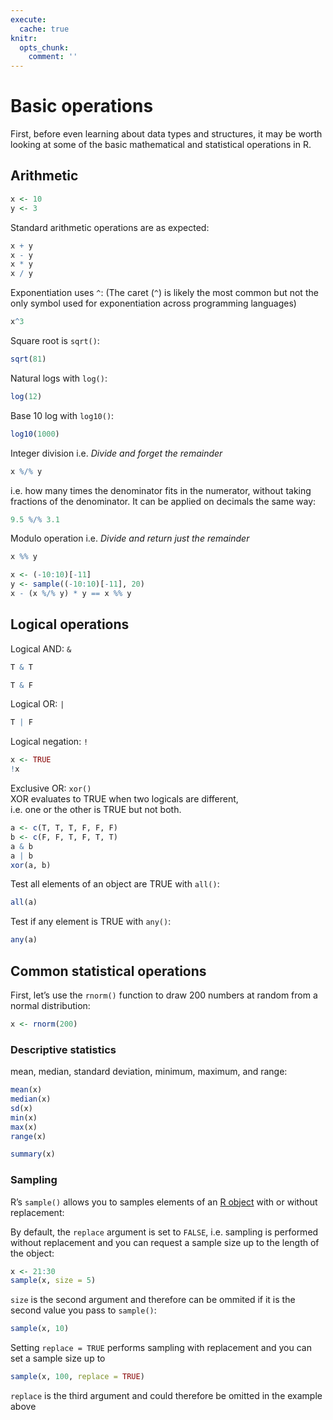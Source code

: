 ```yaml
---
execute:
  cache: true
knitr:
  opts_chunk: 
    comment: ''
---
```

# Basic operations {#basicops}

First, before even learning about data types and structures, it may be worth 
looking at some of the basic mathematical and statistical operations in R.

## Arithmetic

```r
x <- 10
y <- 3
```

Standard arithmetic operations are as expected:

```r
x + y
x - y
x * y
x / y
```
Exponentiation uses `^`:
(The caret (`^`) is likely the most common but not the only symbol used for exponentiation across programming languages)

```r
x^3
```

Square root is `sqrt()`:

```r
sqrt(81)
```

Natural logs with `log()`:

```r
log(12)
```

Base 10 log with `log10()`:

```r
log10(1000)
```

Integer division i.e. *Divide and forget the remainder*

```r
x %/% y
```

i.e. how many times the denominator fits in the numerator, without taking fractions of the 
denominator. It can be applied on decimals the same way:

```r
9.5 %/% 3.1
```

Modulo operation i.e. *Divide and return just the remainder*

```r
x %% y
```

```r
x <- (-10:10)[-11]
y <- sample((-10:10)[-11], 20)
x - (x %/% y) * y == x %% y
```

## Logical operations

Logical AND: `&`

```r
T & T
```

```r
T & F
```

Logical OR: `|`

```r
T | F
```

Logical negation: `!`

```r
x <- TRUE
!x
```

Exclusive OR: `xor()`  
XOR evaluates to TRUE when two logicals are different,  
i.e. one or the other is TRUE but not both.

```r
a <- c(T, T, T, F, F, F)
b <- c(F, F, T, F, T, T)
a & b
a | b
xor(a, b)
```

Test all elements of an object are TRUE with `all()`:

```r
all(a)
```

Test if any element is TRUE with `any()`:

```r
any(a)
```

## Common statistical operations

First, let's use the `rnorm()` function to draw 200 numbers at random from a 
normal distribution:

```r
x <- rnorm(200)
```

### Descriptive statistics

mean, median, standard deviation, minimum, maximum, and range:

```r
mean(x)
median(x)
sd(x)
min(x)
max(x)
range(x)
```

```r
summary(x)
```

### Sampling

R's `sample()` allows you to samples elements of an 
[R object](#sec-DataStructures) with or without replacement:

By default, the `replace` argument is set to `FALSE`, i.e. sampling is 
performed without replacement and you can request a sample size up to the
length of the object:

```r
x <- 21:30
sample(x, size = 5)
```

`size` is the second argument and therefore can be ommited if it is the
second value you pass to `sample()`:

```r
sample(x, 10)
```

Setting `replace = TRUE` performs sampling with replacement and you can set 
a sample size up to

```r
sample(x, 100, replace = TRUE)
```

`replace` is the third argument and could therefore be omitted in the example
above
